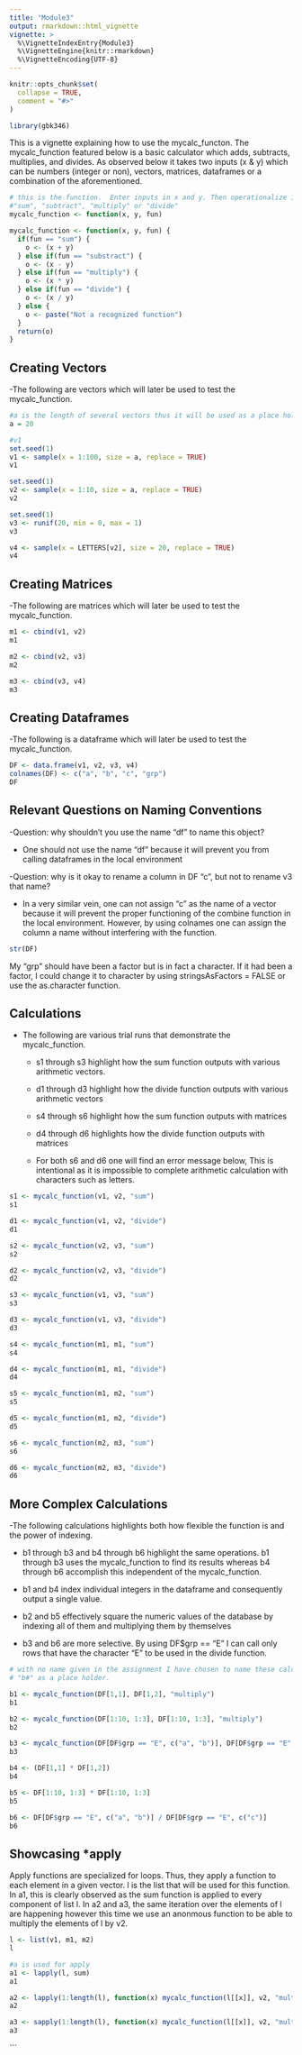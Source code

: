 ```yaml
---
title: "Module3"
output: rmarkdown::html_vignette
vignette: >
  %\VignetteIndexEntry{Module3}
  %\VignetteEngine{knitr::rmarkdown}
  %\VignetteEncoding{UTF-8}
---
```


```r
knitr::opts_chunk$set(
  collapse = TRUE,
  comment = "#>"
)
```

```r
library(gbk346)
```
This is a vignette explaining how to use the mycalc_functon. The mycalc_function featured below is a basic calculator which adds, subtracts, multiplies, and divides. As observed below it takes two inputs (x & y) which can be numbers (integer or non), vectors, matrices, dataframes or a combination of the aforementioned. 

```r
# this is the function.  Enter inputs in x and y. Then operationalize it by choosing 
#"sum", "subtract", "multiply" or "divide"
mycalc_function <- function(x, y, fun)
```


```r
mycalc_function <- function(x, y, fun) {
  if(fun == "sum") {
    o <- (x + y)
  } else if(fun == "substract") {
    o <- (x - y)
  } else if(fun == "multiply") {
    o <- (x * y)
  } else if(fun == "divide") {
    o <- (x / y)
  } else {
    o <- paste("Not a recognized function")
  }
  return(o)
}
```

## Creating Vectors
  -The following are vectors which will later be used to test the mycalc_function.
```r
#a is the length of several vectors thus it will be used as a place holder
a = 20

#v1
set.seed(1)
v1 <- sample(x = 1:100, size = a, replace = TRUE)
v1

set.seed(1)
v2 <- sample(x = 1:10, size = a, replace = TRUE)
v2

set.seed(1)
v3 <- runif(20, min = 0, max = 1)
v3

v4 <- sample(x = LETTERS[v2], size = 20, replace = TRUE) 
v4
```

## Creating Matrices
  -The following are matrices which will later be used to test the mycalc_function.
  
```r
m1 <- cbind(v1, v2)
m1

m2 <- cbind(v2, v3)
m2

m3 <- cbind(v3, v4)
m3
```

## Creating Dataframes 
  -The following is a dataframe which will later be used to test the mycalc_function.
  
```r
DF <- data.frame(v1, v2, v3, v4)
colnames(DF) <- c("a", "b", "c", "grp")
DF
```

## Relevant Questions on Naming Conventions

 -Question: why shouldn’t you use the name “df” to name this object?
  
  - One should not use the name "df" because it will prevent you from calling dataframes 
    in the local environment
    
  -Question: why is it okay to rename a column in DF “c”, but not to rename v3 that name?
  
  - In a very similar vein, one can not assign "c" as the name of a vector because it will prevent the 
  proper functioning of the combine function in the local environment. However, by using 
  colnames one can assign the column a name without interfering with the function.
  
```r
str(DF)

```
  
My "grp" should have been a factor but is in fact a character. If it had been a factor,
I could change it to character by using stringsAsFactors = FALSE or use the as.character function. 


## Calculations 
  - The following are various trial runs that demonstrate the mycalc_function. 
  
    - s1 through s3 highlight how the sum function outputs with various arithmetic vectors.
  
    - d1 through d3 highlight how the divide function outputs with various arithmetic vectors
  
    - s4 through s6 highlight how the sum function outputs with matrices
  
    - d4 through d6 highlights how the divide function outputs with matrices
  
    - For both s6 and d6 one will find an error message below, This is intentional as it is impossible to complete arithmetic calculation with characters such as letters.

```r

s1 <- mycalc_function(v1, v2, "sum")
s1

d1 <- mycalc_function(v1, v2, "divide")
d1

s2 <- mycalc_function(v2, v3, "sum")
s2

d2 <- mycalc_function(v2, v3, "divide")
d2

s3 <- mycalc_function(v1, v3, "sum")
s3

d3 <- mycalc_function(v1, v3, "divide")
d3

s4 <- mycalc_function(m1, m1, "sum")
s4

d4 <- mycalc_function(m1, m1, "divide")
d4

s5 <- mycalc_function(m1, m2, "sum")
s5

d5 <- mycalc_function(m1, m2, "divide")
d5

s6 <- mycalc_function(m2, m3, "sum")
s6

d6 <- mycalc_function(m2, m3, "divide")
d6
```

## More Complex Calculations

-The following calculations highlights both how flexible the function is and the power of indexing. 

- b1 through b3 and b4 through b6 highlight the same operations. b1 through b3 uses the mycalc_function to find its results whereas b4 through b6 accomplish this independent of the mycalc_function.

- b1 and b4 index individual integers in the dataframe and consequently output a single value.

- b2 and b5 effectively square the numeric values of the database by indexing all of them and multiplying them by themselves

- b3 and b6 are more selective. By using DF$grp == "E" I can call only rows that have the character "E" to be used in the divide function.


```r
# with no name given in the assignment I have chosen to name these calculations as 
# "b#" as a place holder.

b1 <- mycalc_function(DF[1,1], DF[1,2], "multiply")
b1

b2 <- mycalc_function(DF[1:10, 1:3], DF[1:10, 1:3], "multiply")
b2

b3 <- mycalc_function(DF[DF$grp == "E", c("a", "b")], DF[DF$grp == "E", c("c")], "divide")
b3

b4 <- (DF[1,1] * DF[1,2])
b4

b5 <- DF[1:10, 1:3] * DF[1:10, 1:3]
b5

b6 <- DF[DF$grp == "E", c("a", "b")] / DF[DF$grp == "E", c("c")] 
b6

```

## Showcasing *apply

Apply functions are specialized for loops. Thus, they apply a function to each element in a given vector. l is the list that will be used for this function. In a1, this is clearly observed as the sum function is applied to every component of list l. In a2 and a3, the same iteration over the elements of l are happening however this time we use an anonmous function to be able to multiply the elements of l by v2.


```r
l <- list(v1, m1, m2)
l

#a is used for apply
a1 <- lapply(l, sum)
a1

a2 <- lapply(1:length(l), function(x) mycalc_function(l[[x]], v2, "multiply"))
a2

a3 <- sapply(1:length(l), function(x) mycalc_function(l[[x]], v2, "multiply"))
a3
```

```

